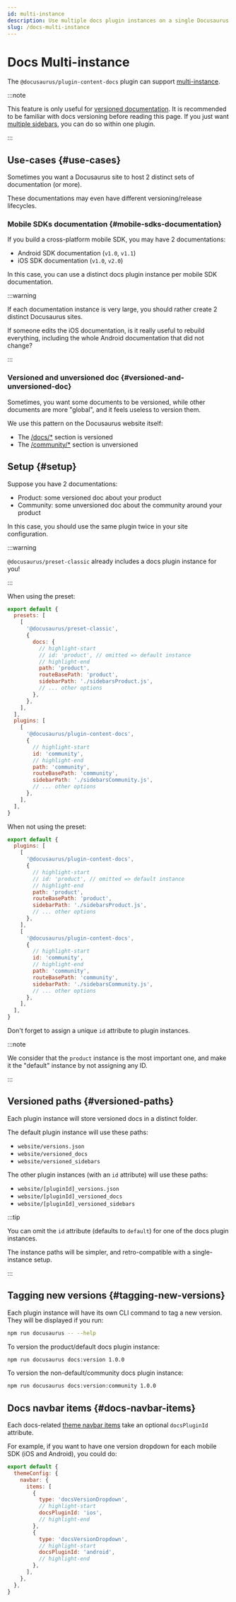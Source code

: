 ```yaml
---
id: multi-instance
description: Use multiple docs plugin instances on a single Docusaurus site.
slug: /docs-multi-instance
---
```


# Docs Multi-instance

The `@docusaurus/plugin-content-docs` plugin can support [multi-instance](../../using-plugins.mdx#multi-instance-plugins-and-plugin-ids).

:::note

This feature is only useful for [versioned documentation](./versioning.mdx). It is recommended to be familiar with docs versioning before reading this page. If you just want [multiple sidebars](./sidebar/multiple-sidebars.mdx), you can do so within one plugin.

:::

## Use-cases {#use-cases}

Sometimes you want a Docusaurus site to host 2 distinct sets of documentation (or more).

These documentations may even have different versioning/release lifecycles.

### Mobile SDKs documentation {#mobile-sdks-documentation}

If you build a cross-platform mobile SDK, you may have 2 documentations:

- Android SDK documentation (`v1.0`, `v1.1`)
- iOS SDK documentation (`v1.0`, `v2.0`)

In this case, you can use a distinct docs plugin instance per mobile SDK documentation.

:::warning

If each documentation instance is very large, you should rather create 2 distinct Docusaurus sites.

If someone edits the iOS documentation, is it really useful to rebuild everything, including the whole Android documentation that did not change?

:::

### Versioned and unversioned doc {#versioned-and-unversioned-doc}

Sometimes, you want some documents to be versioned, while other documents are more "global", and it feels useless to version them.

We use this pattern on the Docusaurus website itself:

- The [/docs/\*](/docs) section is versioned
- The [/community/\*](/community/support) section is unversioned

## Setup {#setup}

Suppose you have 2 documentations:

- Product: some versioned doc about your product
- Community: some unversioned doc about the community around your product

In this case, you should use the same plugin twice in your site configuration.

:::warning

`@docusaurus/preset-classic` already includes a docs plugin instance for you!

:::

When using the preset:

```js title="docusaurus.config.js"
export default {
  presets: [
    [
      '@docusaurus/preset-classic',
      {
        docs: {
          // highlight-start
          // id: 'product', // omitted => default instance
          // highlight-end
          path: 'product',
          routeBasePath: 'product',
          sidebarPath: './sidebarsProduct.js',
          // ... other options
        },
      },
    ],
  ],
  plugins: [
    [
      '@docusaurus/plugin-content-docs',
      {
        // highlight-start
        id: 'community',
        // highlight-end
        path: 'community',
        routeBasePath: 'community',
        sidebarPath: './sidebarsCommunity.js',
        // ... other options
      },
    ],
  ],
}
```

When not using the preset:

```js title="docusaurus.config.js"
export default {
  plugins: [
    [
      '@docusaurus/plugin-content-docs',
      {
        // highlight-start
        // id: 'product', // omitted => default instance
        // highlight-end
        path: 'product',
        routeBasePath: 'product',
        sidebarPath: './sidebarsProduct.js',
        // ... other options
      },
    ],
    [
      '@docusaurus/plugin-content-docs',
      {
        // highlight-start
        id: 'community',
        // highlight-end
        path: 'community',
        routeBasePath: 'community',
        sidebarPath: './sidebarsCommunity.js',
        // ... other options
      },
    ],
  ],
}
```

Don't forget to assign a unique `id` attribute to plugin instances.

:::note

We consider that the `product` instance is the most important one, and make it the "default" instance by not assigning any ID.

:::

## Versioned paths {#versioned-paths}

Each plugin instance will store versioned docs in a distinct folder.

The default plugin instance will use these paths:

- `website/versions.json`
- `website/versioned_docs`
- `website/versioned_sidebars`

The other plugin instances (with an `id` attribute) will use these paths:

- `website/[pluginId]_versions.json`
- `website/[pluginId]_versioned_docs`
- `website/[pluginId]_versioned_sidebars`

:::tip

You can omit the `id` attribute (defaults to `default`) for one of the docs plugin instances.

The instance paths will be simpler, and retro-compatible with a single-instance setup.

:::

## Tagging new versions {#tagging-new-versions}

Each plugin instance will have its own CLI command to tag a new version. They will be displayed if you run:

```bash npm2yarn
npm run docusaurus -- --help
```

To version the product/default docs plugin instance:

```bash npm2yarn
npm run docusaurus docs:version 1.0.0
```

To version the non-default/community docs plugin instance:

```bash npm2yarn
npm run docusaurus docs:version:community 1.0.0
```

## Docs navbar items {#docs-navbar-items}

Each docs-related [theme navbar items](../../api/themes/theme-configuration.mdx#navbar) take an optional `docsPluginId` attribute.

For example, if you want to have one version dropdown for each mobile SDK (iOS and Android), you could do:

```js title="docusaurus.config.js"
export default {
  themeConfig: {
    navbar: {
      items: [
        {
          type: 'docsVersionDropdown',
          // highlight-start
          docsPluginId: 'ios',
          // highlight-end
        },
        {
          type: 'docsVersionDropdown',
          // highlight-start
          docsPluginId: 'android',
          // highlight-end
        },
      ],
    },
  },
}
```
